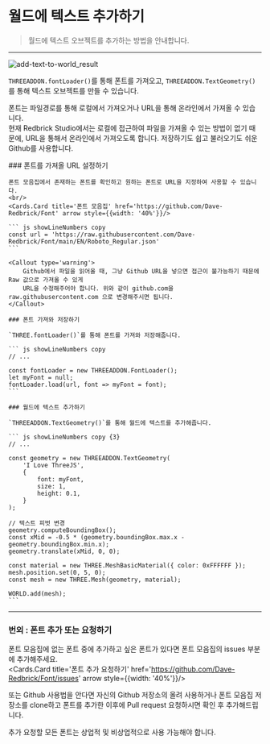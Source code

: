 
# 월드에 텍스트 추가하기

> 월드에 텍스트 오브젝트를 추가하는 방법을 안내합니다.

---

![add-text-to-world_result](/images/snippet/add-text-to-world_result.png)
<br/>

`THREEADDON.fontLoader()`를 통해 폰트를 가져오고, `THREEADDON.TextGeometry()`를 통해 텍스트 오브젝트를 만들 수 있습니다.  

폰트는 파일경로를 통해 로컬에서 가져오거나 URL을 통해 온라인에서 가져올 수 있습니다.  
현재 Redbrick Studio에서는 로컬에 접근하여 파일을 가져올 수 있는 방법이 없기 때문에, URL을 통해서 온라인에서 가져오도록 합니다.
저장하기도 쉽고 불러오기도 쉬운 Github를 사용합니다.

<Steps>
    ### 폰트를 가져올 URL 설정하기

    폰트 모음집에서 존재하는 폰트를 확인하고 원하는 폰트로 URL을 지정하여 사용할 수 있습니다.  
    <br/>
    <Cards.Card title='폰트 모음집' href='https://github.com/Dave-Redbrick/Font' arrow style={{width: '40%'}}/>
    
    ``` js showLineNumbers copy
    const url = 'https://raw.githubusercontent.com/Dave-Redbrick/Font/main/EN/Roboto_Regular.json'
    ```

    <Callout type='warning'>
        Github에서 파일을 읽어올 때, 그냥 Github URL을 넣으면 접근이 불가능하기 때문에 Raw 값으로 가져올 수 있게
        URL을 수정해주어야 합니다. 위와 같이 github.com을 raw.githubusercontent.com 으로 변경해주시면 됩니다.
    </Callout>

    ### 폰트 가져와 저장하기

    `THREE.fontLoader()`를 통해 폰트를 가져와 저장해줍니다.

    ``` js showLineNumbers copy
    // ...

    const fontLoader = new THREEADDON.FontLoader();
    let myFont = null;
    fontLoader.load(url, font => myFont = font);
    ```

    ### 월드에 텍스트 추가하기

    `THREEADDON.TextGeometry()`를 통해 월드에 텍스트를 추가해줍니다.

    ``` js showLineNumbers copy {3}
    // ...

    const geometry = new THREEADDON.TextGeometry(
        'I Love ThreeJS',
        {
            font: myFont,
            size: 1,
            height: 0.1,
        }
    );

    // 텍스트 피벗 변경
    geometry.computeBoundingBox();
    const xMid = -0.5 * (geometry.boundingBox.max.x - geometry.boundingBox.min.x);
    geometry.translate(xMid, 0, 0);
    
    const material = new THREE.MeshBasicMaterial({ color: 0xFFFFFF });
    mesh.position.set(0, 5, 0);
    const mesh = new THREE.Mesh(geometry, material);

    WORLD.add(mesh);
    ```
</Steps>

--- 

### 번외 : 폰트 추가 또는 요청하기

폰트 모음집에 없는 폰트 중에 추가하고 싶은 폰트가 있다면 폰트 모음집의 issues 부분에 추가해주세요.
<br/>
<Cards.Card title='폰트 추가 요청하기' href='https://github.com/Dave-Redbrick/Font/issues' arrow style={{width: '40%'}}/>

또는 Github 사용법을 안다면 자신의 Github 저장소의 올려 사용하거나 폰트 모음집 저장소를 clone하고 폰트를 추가한 이후에 Pull request 요청하시면 확인 후 추가해드립니다.  

<Callout type='error'>
    추가 요청할 모든 폰트는 상업적 및 비상업적으로 사용 가능해야 합니다.
</Callout>